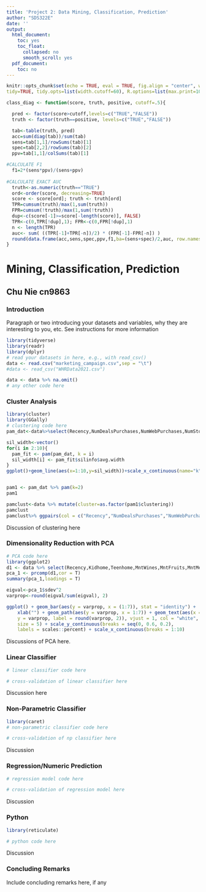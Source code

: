 ```yaml
---
title: 'Project 2: Data Mining, Classification, Prediction'
author: "SDS322E"
date: ''
output:
  html_document:
    toc: yes
    toc_float:
      collapsed: no
      smooth_scroll: yes
  pdf_document:
    toc: no
---
```


```r
knitr::opts_chunk$set(echo = TRUE, eval = TRUE, fig.align = "center", warning = F, message = F,
tidy=TRUE, tidy.opts=list(width.cutoff=60), R.options=list(max.print=100))

class_diag <- function(score, truth, positive, cutoff=.5){

  pred <- factor(score>cutoff,levels=c("TRUE","FALSE"))
  truth <- factor(truth==positive, levels=c("TRUE","FALSE"))

  tab<-table(truth, pred)
  acc=sum(diag(tab))/sum(tab)
  sens=tab[1,1]/rowSums(tab)[1]
  spec=tab[2,2]/rowSums(tab)[2]
  ppv=tab[1,1]/colSums(tab)[1]

#CALCULATE F1
  f1=2*(sens*ppv)/(sens+ppv)
  
#CALCULATE EXACT AUC
  truth<-as.numeric(truth=="TRUE")
  ord<-order(score, decreasing=TRUE)
  score <- score[ord]; truth <- truth[ord]
  TPR=cumsum(truth)/max(1,sum(truth))
  FPR=cumsum(!truth)/max(1,sum(!truth))
  dup<-c(score[-1]>=score[-length(score)], FALSE)
  TPR<-c(0,TPR[!dup],1); FPR<-c(0,FPR[!dup],1)
  n <- length(TPR)
  auc<- sum( ((TPR[-1]+TPR[-n])/2) * (FPR[-1]-FPR[-n]) )
  round(data.frame(acc,sens,spec,ppv,f1,ba=(sens+spec)/2,auc, row.names = "Metrics"),4)
}
```

# Mining, Classification, Prediction

## Chu Nie cn9863

### Introduction 

Paragraph or two introducing your datasets and variables, why they are interesting to you, etc. See instructions for more information

```R
library(tidyverse)
library(readr)
library(dplyr)
# read your datasets in here, e.g., with read_csv()
data <- read.csv("marketing_campaign.csv",sep = "\t")
#data <- read_csv("WHRData2021.csv")

data <- data %>% na.omit()
# any other code here
```

### Cluster Analysis

```R
library(cluster)
library(GGally)
# clustering code here
pam_dat<-data%>%select(Recency,NumDealsPurchases,NumWebPurchases,NumStorePurchases)%>% scale

sil_width<-vector()
for(i in 2:10){
  pam_fit <- pam(pam_dat, k = i)
  sil_width[i] <- pam_fit$silinfo$avg.width
}
ggplot()+geom_line(aes(x=1:10,y=sil_width))+scale_x_continuous(name="k",breaks=1:10)


pam1 <- pam_dat %>% pam(k=2)
pam1

pamclust<-data %>% mutate(cluster=as.factor(pam1$clustering)) 
pamclust
pamclust%>% ggpairs(col = c("Recency","NumDealsPurchases","NumWebPurchases","NumStorePurchases") ,aes(color = cluster))

```

Discussion of clustering here
    
    
### Dimensionality Reduction with PCA

```R
# PCA code here
library(ggplot2)
d1 <- data %>% select(Recency,Kidhome,Teenhome,MntWines,MntFruits,MntMeatProducts,MntFishProducts,MntSweetProducts,MntGoldProds,NumDealsPurchases,NumWebPurchases,NumStorePurchases,NumCatalogPurchases,NumWebVisitsMonth)%>% scale
pca_1 <- prcomp(d1,cor = T)
summary(pca_1,loadings = T)

eigval<-pca_1$sdev^2 
varprop<-round(eigval/sum(eigval), 2)

ggplot() + geom_bar(aes(y = varprop, x = (1:7)), stat = "identity") + 
    xlab("") + geom_path(aes(y = varprop, x = 1:7)) + geom_text(aes(x = 1:7, 
    y = varprop, label = round(varprop, 2)), vjust = 1, col = "white", 
    size = 5) + scale_y_continuous(breaks = seq(0, 0.6, 0.2), 
    labels = scales::percent) + scale_x_continuous(breaks = 1:10)

```

Discussions of PCA here. 

###  Linear Classifier

```R
# linear classifier code here
```

```R
# cross-validation of linear classifier here
```

Discussion here

### Non-Parametric Classifier

```R
library(caret)
# non-parametric classifier code here
```

```R
# cross-validation of np classifier here
```

Discussion


### Regression/Numeric Prediction

```R
# regression model code here
```

```R
# cross-validation of regression model here
```

Discussion

### Python 

```R
library(reticulate)
```

```python
# python code here
```

Discussion

### Concluding Remarks

Include concluding remarks here, if any




